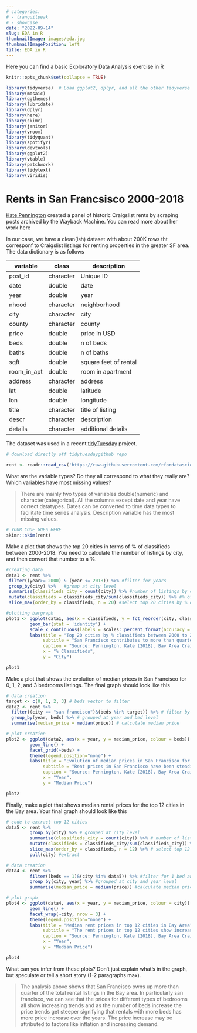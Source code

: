 ```yaml
---
# categories:
# - tranquilpeak
# - showcase
date: "2022-09-14"
slug: EDA in R
thumbnailImage: images/eda.jpg
thumbnailImagePosition: left
title: EDA in R
---
```


Here you can find a basic Exploratory Data Analysis exercise in R

<!--more-->

```r
knitr::opts_chunk$set(collapse = TRUE)
```

```r
library(tidyverse)  # Load ggplot2, dplyr, and all the other tidyverse packages
library(mosaic)
library(ggthemes)
library(lubridate)
library(dplyr)
library(here)
library(skimr)
library(janitor)
library(vroom)
library(tidyquant)
library(spotifyr)
library(devtools)
library(ggplot2)
library(vtable)
library(patchwork)
library(tidytext)
library(viridis)
```

# Rents in San Francsisco 2000-2018

[Kate Pennington](https://www.katepennington.org/data) created a panel of historic Craigslist rents by scraping posts archived by the Wayback Machine. You can read more about her work here

In our case, we have a clean(ish) dataset with about 200K rows tht corresponf to Craigslist listings for renting properties in the greater SF area. The data dictionary is as follows

| variable    | class     | description           |
|-------------|-----------|-----------------------|
| post_id     | character | Unique ID             |
| date        | double    | date                  |
| year        | double    | year                  |
| nhood       | character | neighborhood          |
| city        | character | city                  |
| county      | character | county                |
| price       | double    | price in USD          |
| beds        | double    | n of beds             |
| baths       | double    | n of baths            |
| sqft        | double    | square feet of rental |
| room_in_apt | double    | room in apartment     |
| address     | character | address               |
| lat         | double    | latitude              |
| lon         | double    | longitude             |
| title       | character | title of listing      |
| descr       | character | description           |
| details     | character | additional details    |

The dataset was used in a recent [tidyTuesday](https://github.com/rfordatascience/tidytuesday) project.

```r
# download directly off tidytuesdaygithub repo

rent <- readr::read_csv('https://raw.githubusercontent.com/rfordatascience/tidytuesday/master/data/2022/2022-07-05/rent.csv')

```

What are the variable types? Do they all correspond to what they really are? Which variables have most missing values?

> There are mainly two types of variables double(numeric) and character(categorical). All the columns except date and year have correct datatypes. Dates can be converted to time data types to facilitate time series analysis. Description variable has the most missing values.

```r
# YOUR CODE GOES HERE
skimr::skim(rent)

```

Make a plot that shows the top 20 cities in terms of % of classifieds between 2000-2018. You need to calculate the number of listings by city, and then convert that number to a %.

```r
#creating data
data1 <- rent %>% 
 filter((year>= 2000) & (year <= 2018)) %>% #filter for years 
 group_by(city) %>%   #group at city level
 summarise(classifieds_city = count(city)) %>% #number of listings by city
 mutate(classifieds = classifieds_city/sum(classifieds_city)) %>% #% of classifieds
 slice_max(order_by = classifieds, n = 20) #select top 20 cities by % of classifieds

#plotting bargraph
plot1 <- ggplot(data1, aes(x = classifieds, y = fct_reorder(city, classifieds, max))) + 
         geom_bar(stat = 'identity') + 
         scale_x_continuous(labels = scales::percent_format(accuracy = 1)) + 
         labs(title = "Top 20 cities by % classifieds between 2000 to 2018", 
              subtitle = "San Francisco contributes to more than quarter of the rent listings", 
              caption = "Source: Pennington. Kate (2018). Bav Area Craigslist Rental Housing Posts 2000-2018",
              x = "% Classifieds",
              y = "City")

plot1
```

Make a plot that shows the evolution of median prices in San Francisco for 0, 1, 2, and 3 bedrooms listings. The final graph should look like this

```r
# data creation
target <- c(0, 1, 2, 3) # beds vector to filter
data2 <- rent %>% 
  filter((city == "san francisco")&(beds %in% target)) %>% # filter by city and number of beds
  group_by(year, beds) %>% # grouped at year and bed level
  summarise(median_price = median(price)) # calculate median price

# plot creation
plot2 <- ggplot(data2, aes(x = year, y = median_price, colour = beds)) + 
         geom_line() + 
         facet_grid(~beds) + 
         theme(legend.position="none") +
         labs(title = "Evolution of median prices in San Francisco for 0, 1, 2, and 3 bedrooms", 
              subtitle = "Rent prices in San Francisco have been steadily rising over the years", 
              caption = "Source: Pennington, Kate (2018). Bay Area Craigslist Rental Housing Posts, 2000-2018",
              x = "Year",
              y = "Median Price")

plot2
```

Finally, make a plot that shows median rental prices for the top 12 cities in the Bay area. Your final graph should look like this

```r
# code to extract top 12 cities
data5 <- rent %>% 
         group_by(city) %>% # grouped at city level
         summarise(classifieds_city = count(city)) %>% # number of listings by city
         mutate(classifieds = classifieds_city/sum(classifieds_city)) %>% #% of listings by city
         slice_max(order_by = classifieds, n = 12) %>% # select top 12 cities by % of listings
         pull(city) #extract

# data creation
data4 <- rent %>% 
         filter((beds == 1)&(city %in% data5)) %>% #filter for 1 bed and top 12 city
         group_by(city, year) %>% #grouped at city and year level
         summarise(median_price = median(price)) #calculate median price

# plot graph
plot4 <- ggplot(data4, aes(x = year, y = median_price, colour = city)) + 
         geom_line() + 
         facet_wrap(~city, nrow = 3) + 
         theme(legend.position="none") +
         labs(title = "Median rent prices in top 12 cities in Bay Area", 
              subtitle = "The rent prices in top 12 cities show increasing trend over the years",
              caption = "Source: Pennington, Kate (2018). Bay Area Craigslist Rental Housing Posts, 2000-2018",
              x = "Year",
              y = "Median Price")

plot4
```

What can you infer from these plots? Don't just explain what's in the graph, but speculate or tell a short story (1-2 paragraphs max).

> The analysis above shows that San Francisco owns up more than quarter of the total rental listings in the Bay area. In particularly san francisco, we can see that the prices for different types of bedrooms all show increasing trends and as the number of beds increase the price trends get steeper signifying that rentals with more beds has more price increase over the years. The price increase may be attributed to factors like inflation and increasing demand.
